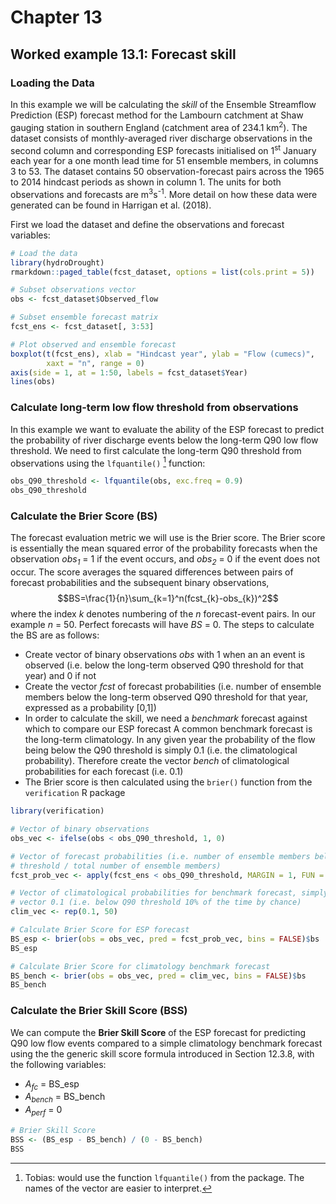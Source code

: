 # Chapter 13

## Worked example 13.1: Forecast skill



### Loading the Data

In this example we will be calculating the *skill* of the Ensemble Streamflow Prediction (ESP) forecast method
for the Lambourn catchment at Shaw gauging station in southern England (catchment area of 234.1 km^2^). 
The dataset consists of monthly-averaged river discharge observations in the second column and corresponding ESP forecasts initialised on 1^st^ January each year for a one month lead time for 51 ensemble members, in columns 3 to 53. The dataset contains 50 observation-forecast pairs across the 1965 to 2014 hindcast periods as shown in column 1. The units for both observations and forecasts are m^3^s^-1^. More detail on how these data were generated can be found in Harrigan et al. (2018).

First we load the dataset and define the observations and forecast variables:

```r
# Load the data 
library(hydroDrought)
rmarkdown::paged_table(fcst_dataset, options = list(cols.print = 5))

# Subset observations vector 
obs <- fcst_dataset$Observed_flow

# Subset ensemble forecast matrix
fcst_ens <- fcst_dataset[, 3:53]

# Plot observed and ensemble forecast
boxplot(t(fcst_ens), xlab = "Hindcast year", ylab = "Flow (cumecs)", 
        xaxt = "n", range = 0)
axis(side = 1, at = 1:50, labels = fcst_dataset$Year)
lines(obs)
```

### Calculate long-term low flow threshold from observations 

In this example we want to evaluate the ability of the ESP forecast to predict the probability of river discharge events below the long-term Q90 low flow threshold. We need to first calculate the long-term Q90 threshold from observations using the `lfquantile()` ^[Tobias: would use the function `lfquantile()` from the package. The names of the vector are easier to interpret.] function:

```r
obs_Q90_threshold <- lfquantile(obs, exc.freq = 0.9)
obs_Q90_threshold
```


### Calculate the Brier Score (BS)

The forecast evaluation metric we will use is the Brier score. The Brier score is essentially the mean squared error of the probability forecasts when the observation *obs~1~* = 1 if the event occurs, and *obs~2~* = 0 if the event does not occur. The score averages the squared differences between pairs of forecast probabilities and the subsequent binary observations,
$$BS=\frac{1}{n}\sum_{k=1}^n(fcst_{k}-obs_{k})^2$$
where the index *k* denotes numbering of the *n* forecast-event pairs. In our example *n* = 50. Perfect forecasts will have *BS* = 0. The steps to calculate the BS are as follows:

* Create vector of binary observations *obs* with 1 when an an event is observed (i.e. below the long-term observed Q90 threshold for that year) and 0 if not
* Create the vector *fcst* of forecast probabilities (i.e. number of ensemble members below the long-term observed Q90 threshold for that year, expressed as a probability [0,1])
* In order to calculate the skill, we need a *benchmark* forecast against which to compare our ESP forecast A common benchmark forecast is the long-term climatology. In any given year the probability of the flow being below the Q90 threshold is simply 0.1 (i.e. the climatological probability). Therefore create the vector *bench* of climatological probabilities for each forecast (i.e. 0.1)
* The Brier score is then calculated using the `brier()` function from the `verification` R package

```r
library(verification)

# Vector of binary observations 
obs_vec <- ifelse(obs < obs_Q90_threshold, 1, 0)

# Vector of forecast probabilities (i.e. number of ensemble members below 
# threshold / total number of ensemble members)
fcst_prob_vec <- apply(fcst_ens < obs_Q90_threshold, MARGIN = 1, FUN = mean)

# Vector of climatological probabilities for benchmark forecast, simply a 
# vector 0.1 (i.e. below Q90 threshold 10% of the time by chance)
clim_vec <- rep(0.1, 50)

# Calculate Brier Score for ESP forecast
BS_esp <- brier(obs = obs_vec, pred = fcst_prob_vec, bins = FALSE)$bs
BS_esp

# Calculate Brier Score for climatology benchmark forecast
BS_bench <- brier(obs = obs_vec, pred = clim_vec, bins = FALSE)$bs
BS_bench
```


### Calculate the Brier Skill Score (BSS)

We can compute the **Brier Skill Score** of the ESP forecast for predicting Q90 low flow events compared to a simple climatology benchmark forecast using the the generic skill score formula introduced in Section 12.3.8, with the following variables:

* *A~fc~* = BS_esp
* *A~bench~* = BS_bench
* *A~perf~* = 0

```r
# Brier Skill Score 
BSS <- (BS_esp - BS_bench) / (0 - BS_bench)
BSS
```
